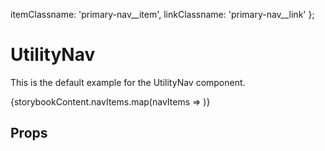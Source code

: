 
  itemClassname: 'primary-nav__item',
  linkClassname: 'primary-nav__link'
};

<Meta title="Components/01-Navigation/Utility Nav" component={UtilityNav} />

# UtilityNav
This is the default example for the UtilityNav component.

<Preview>
  <Story name="Example">
    <UtilityNav params={params}>
      {storybookContent.navItems.map(navItems => <NavItem key={navItems.link.id} fields={navItems} />)}
    </UtilityNav>
  </Story>
</Preview>

## Props
<Props of={UtilityNav} />
